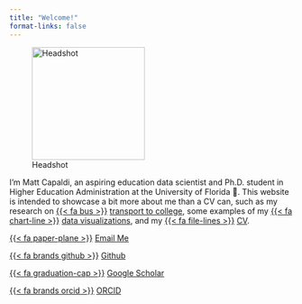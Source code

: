 ```yaml
---
title: "Welcome!"
format-links: false
---
```


![Headshot](Headshot-Oval.png){width=200 fig-align="left"}

I'm Matt Capaldi, an aspiring education data scientist and Ph.D. student in Higher Education Administration at the University of Florida 🐊. This website is intended to showcase a bit more about me than a CV can, such as my research on [{{< fa bus >}}](/research.qmd) [transport to college](/research.qmd), some examples of my [{{< fa chart-line >}}](/data-viz-examples.qmd) [data visualizations](/data-viz-examples.qmd), and my [{{< fa file-lines >}}](/cv.qmd) [CV](/cv.qmd).

[{{< fa paper-plane >}}]()
[Email Me](mailto:m.capaldi@ufl.edu)

[{{< fa brands github >}}](https://github.com/ttalVlatt)
[Github](https://github.com/ttalVlatt)

[{{< fa graduation-cap >}}](https://scholar.google.com/citations?user=PHk--sIAAAAJ&hl=en)
[Google Scholar](https://scholar.google.com/citations?user=PHk--sIAAAAJ&hl=en)

[{{< fa brands orcid >}}](https://orcid.org/0000-0002-5664-3414)
[ORCID](https://orcid.org/0000-0002-5664-3414)
